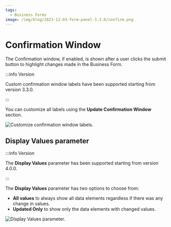 ```yaml
---
tags:
  - Business Forms
image: /img/blog/2023-12-03-form-panel-3.3.0/confirm.png
---
```



# Confirmation Window

The Confirmation window, if enabled, is shown after a user clicks the submit button to highlight changes made in the Business Form.

:::info Version

Custom confirmation window labels have been supported starting from version 3.3.0.

:::

You can customize all labels using the **Update Confirmation Window** section.

<Image
  title="Customize confirmation window labels."
  src="/img/plugins/volkovlabs-form-panel/confirm-update.png"
/>

## Display Values parameter

:::info Version

The **Display Values** parameter has been supported starting from version 4.0.0.

:::

The **Display Values** parameter has two options to choose from:
 - **All values** to always show all data elements regardless if there was any change in values.
 - **Updated Only** to show only the data elements with changed values.

<Image
  title="Display Values parameter."
  src="/img/blog/2024-07-02-form-panel-4.0.0/display-values.png"
/>
